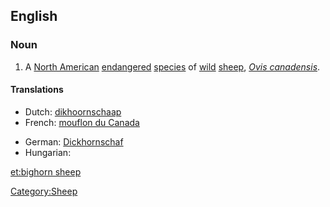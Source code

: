 ==English==
{{wikipedia}}

===Noun===
{{en-noun|sg=[[bighorn]] [[sheep]]}}

# A [[North American]] [[endangered]] [[species]] of [[wild]] [[sheep]], ''[[Ovis canadensis]]''.

====Translations====
{{trans-top|a North American wild sheep}}
* Dutch: [[dikhoornschaap]] {{n}}
* French: [[mouflon du Canada]] {{m}}
{{trans-mid}}
* German: [[Dickhornschaf]]
* Hungarian: {{t|hu|kanadai vadjuh}}
{{trans-bottom}}

[[Category:Sheep]]

[[et:bighorn sheep]]
